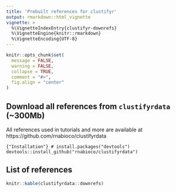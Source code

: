 ```yaml
---
title: 'Prebuilt references for clustifyr'
output: rmarkdown::html_vignette
vignette: >
  %\VignetteIndexEntry{clustifyr-downrefs}
  %\VignetteEngine{knitr::rmarkdown}
  %\VignetteEncoding{UTF-8}
---
```


```r
knitr::opts_chunk$set(
  message = FALSE,
  warning = FALSE,
  collapse = TRUE,
  comment = "#>",
  fig.align = "center"
)
```

## Download all references from `clustifyrdata` (~300Mb)

All references used in tutorials and more are available at https://github.com/rnabioco/clustifyrdata

```{"Installation"}
# install.packages("devtools")
devtools::install_github("rnabioco/clustifyrdata")
```

## List of references

```r
knitr::kable(clustifyrdata::downrefs)
```
